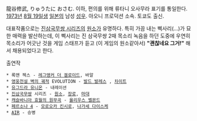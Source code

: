 龍谷修武, りゅうたに おさむ. 이하, 편의를 위해 류타니 오사무라 표기를 통일한다.
[[1973년]] [[8월 19일]]생 [[일본]]의 남성 [[성우]]. 아오니 프로덕션 소속. 토쿄도 출신.

대표작품으로는 [[진삼국무쌍 시리즈]]의 [[원소]]가 유명하다. 특히 가끔 내는 삑사리(...)가 묘한 매력을 발산하는데, 이 삑사리는 진 삼국무쌍 2때 목소리 녹음을 하던 도중에 우연히 목소리가 어긋난 것을 게임 스태프가 듣고 (이 게임의 원소같아서) '''"괜찮네요 그거!"''' 해서 채용되었다고 한다.

출연작
 * 록맨 젝스 - [[레그앵커 더 겔로이드]], 바알
 * [[영웅전설 벽의 궤적]] EVOLUTION - [[발드 발레스]] , [[차이트]]
 * [[유그드라 유니온]] - 내레이션
 * [[진삼국무쌍]] 시리즈 - [[원소]], [[장로]], [[마대]]
 * [[캐슬바니아 효월의 원무곡]] - [[율리우스 벨몬드]]
 * [[페르소나 4]] - [[모로오카 킨시로]], [[나가세 다이스케]]
 * [[AIR]] - 승병

